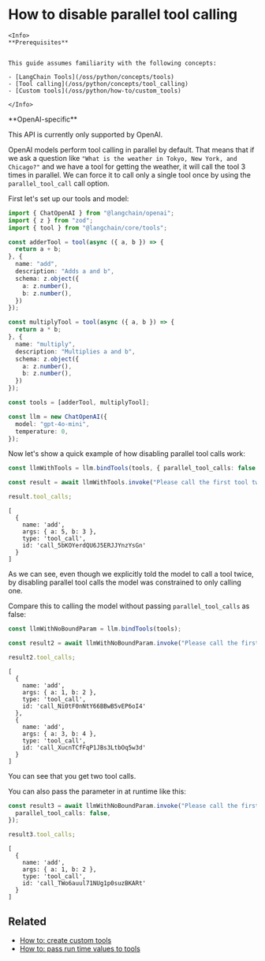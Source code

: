 # How to disable parallel tool calling

```{=mdx}
<Info>
**Prerequisites**


This guide assumes familiarity with the following concepts:

- [LangChain Tools](/oss/python/concepts/tools)
- [Tool calling](/oss/python/concepts/tool_calling)
- [Custom tools](/oss/python/how-to/custom_tools)

</Info>
```
<Info>
**OpenAI-specific**


This API is currently only supported by OpenAI.

</Info>

OpenAI models perform tool calling in parallel by default. That means that if we ask a question like `"What is the weather in Tokyo, New York, and Chicago?"` and we have a tool for getting the weather, it will call the tool 3 times in parallel. We can force it to call only a single tool once by using the `parallel_tool_call` call option.

First let's set up our tools and model:


```typescript
import { ChatOpenAI } from "@langchain/openai";
import { z } from "zod";
import { tool } from "@langchain/core/tools";

const adderTool = tool(async ({ a, b }) => {
  return a + b;
}, {
  name: "add",
  description: "Adds a and b",
  schema: z.object({
    a: z.number(),
    b: z.number(),
  })
});

const multiplyTool = tool(async ({ a, b }) => {
  return a * b;
}, {
  name: "multiply",
  description: "Multiplies a and b",
  schema: z.object({
    a: z.number(),
    b: z.number(),
  })
});

const tools = [adderTool, multiplyTool];

const llm = new ChatOpenAI({
  model: "gpt-4o-mini",
  temperature: 0,
});
```
Now let's show a quick example of how disabling parallel tool calls work:


```typescript
const llmWithTools = llm.bindTools(tools, { parallel_tool_calls: false });

const result = await llmWithTools.invoke("Please call the first tool two times");

result.tool_calls;
```
```output
[
  {
    name: 'add',
    args: { a: 5, b: 3 },
    type: 'tool_call',
    id: 'call_5bKOYerdQU6J5ERJJYnzYsGn'
  }
]
```
As we can see, even though we explicitly told the model to call a tool twice, by disabling parallel tool calls the model was constrained to only calling one.

Compare this to calling the model without passing `parallel_tool_calls` as false:


```typescript
const llmWithNoBoundParam = llm.bindTools(tools);

const result2 = await llmWithNoBoundParam.invoke("Please call the first tool two times");

result2.tool_calls;
```
```output
[
  {
    name: 'add',
    args: { a: 1, b: 2 },
    type: 'tool_call',
    id: 'call_Ni0tF0nNtY66BBwB5vEP6oI4'
  },
  {
    name: 'add',
    args: { a: 3, b: 4 },
    type: 'tool_call',
    id: 'call_XucnTCfFqP1JBs3LtbOq5w3d'
  }
]
```
You can see that you get two tool calls.

You can also pass the parameter in at runtime like this:


```typescript
const result3 = await llmWithNoBoundParam.invoke("Please call the first tool two times", {
  parallel_tool_calls: false,
});

result3.tool_calls;
```
```output
[
  {
    name: 'add',
    args: { a: 1, b: 2 },
    type: 'tool_call',
    id: 'call_TWo6auul71NUg1p0suzBKARt'
  }
]
```
## Related

- [How to: create custom tools](/oss/python/how-to/custom_tools)
- [How to: pass run time values to tools](/oss/python/how-to/tool_runtime)
